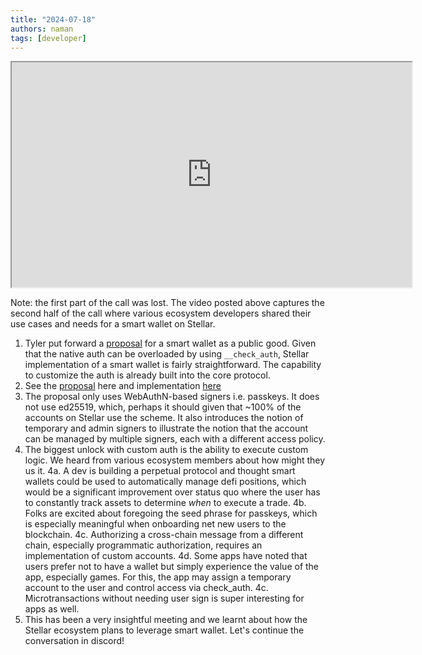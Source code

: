 ```yaml
---
title: "2024-07-18"
authors: naman
tags: [developer]
---
```


<iframe
  src="https://drive.google.com/file/d/1lml1VxNkwsRKS9BbnIMFNRXX1Kn6ktvq/preview"
  width="640"
  height="360"
  allow="autoplay"
></iframe>

Note: the first part of the call was lost. The video posted above captures the second half of the call where various ecosystem developers shared their use cases and needs for a smart wallet on Stellar.

1. Tyler put forward a [proposal](https://github.com/stellar/stellar-protocol/discussions/1499) for a smart wallet as a public good. Given that the native auth can be overloaded by using `__check_auth`, Stellar implementation of a smart wallet is fairly straightforward. The capability to customize the auth is already built into the core protocol.
2. See the [proposal](https://github.com/stellar/stellar-protocol/discussions/1499) here and implementation [here](https://github.com/kalepail/passkey-kit/blob/main/contracts/webauthn-wallet/src/lib.rs)
3. The proposal only uses WebAuthN-based signers i.e. passkeys. It does not use ed25519, which, perhaps it should given that ~100% of the accounts on Stellar use the scheme. It also introduces the notion of temporary and admin signers to illustrate the notion that the account can be managed by multiple signers, each with a different access policy.
4. The biggest unlock with custom auth is the ability to execute custom logic. We heard from various ecosystem members about how might they us it. 4a. A dev is building a perpetual protocol and thought smart wallets could be used to automatically manage defi positions, which would be a significant improvement over status quo where the user has to constantly track assets to determine _when_ to execute a trade. 4b. Folks are excited about foregoing the seed phrase for passkeys, which is especially meaningful when onboarding net new users to the blockchain. 4c. Authorizing a cross-chain message from a different chain, especially programmatic authorization, requires an implementation of custom accounts. 4d. Some apps have noted that users prefer not to have a wallet but simply experience the value of the app, especially games. For this, the app may assign a temporary account to the user and control access via check_auth. 4c. Microtransactions without needing user sign is super interesting for apps as well.
5. This has been a very insightful meeting and we learnt about how the Stellar ecosystem plans to leverage smart wallet. Let's continue the conversation in discord!
